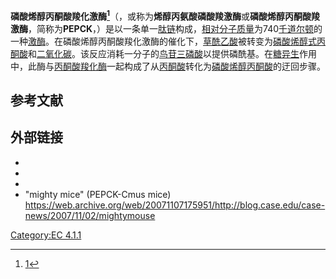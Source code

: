 {{Expand |time=2011-09-16T05:31:24+00:00 }}
{{Distinguish|磷酸烯醇丙酮酸羧化酶}}
{{Pfam_box
| Symbol = PEPCK
| Name = 磷酸烯醇丙酮酸羧化激酶
| image = PBB_Protein_PCK1_image.jpg
| width =
| caption = [[蛋白質資料庫|PDB]]对1khb的渲染
| Pfam = PF00821
| InterPro = IPR008209
| SMART=
| PROSITE= PDOC00421
| SCOP = 1khf
| TCDB =
| OPM family =
| OPM protein =
| PDB = {{PDB2|1khb}}, {{PDB2|1khe}}, {{PDB2|1khf}}, {{PDB2|1khg}}, {{PDB2|1m51}}, {{PDB2|1nhx}}, {{PDB2|2gmv}}
}}
{{protein
| Name = [[PCK1|磷酸烯醇丙酮酸羧化激酶1（可溶性）]]
| caption =
| image =
| width =
| HGNCid = 8724
| Symbol = [[PCK1|PCK1]]
| AltSymbols = PEPCK-C
| EntrezGene = 5105
| OMIM = 261680
| RefSeq = NM_002591
| UniProt =
| PDB =
| ECnumber = 4.1.1.32
| Chromosome = 20
| Arm = q
| Band = 13.31
| LocusSupplementaryData =
}}
{{protein
| Name = 磷酸烯醇丙酮酸羧化激酶2（线粒体）
| caption =
| image =
| width =
| HGNCid = 8725
| Symbol = [[PCK2|PCK2]]
| AltSymbols = PEPCK, PEPCK2
| EntrezGene = 5106
| OMIM = 261650
| RefSeq = NM_001018073
| UniProt =
| PDB =
| ECnumber = 4.1.1.32
| Chromosome = 14
| Arm = q
| Band = 12
| LocusSupplementaryData =
}}
'''磷酸烯醇丙酮酸羧化激酶<ref>[http://www.term.gov.cn/pages/homepage/result2.jsp?id=332336&subid=10001798&subject=%E9%85%B6&subsys=%E7%94%9F%E7%89%A9%E5%8C%96%E5%AD%A6%E4%B8%8E%E5%88%86%E5%AD%90%E7%94%9F%E7%89%A9%E5%AD%A6]{{dead link|date=2018年4月 |bot=InternetArchiveBot |fix-attempted=yes }}</ref>'''（{{lang-en|Phosphoenolpyruvate carboxykinase}}，或称为'''烯醇丙氨酸磷酸羧激酶'''或'''磷酸烯醇丙酮酸羧激酶'''，简称为'''PEPCK'''，{{EC|4.1.1.32}}）是以一条单一[[肽链|肽链]]构成，[[相对分子质量|相对分子质量]]为740[[千道尔顿|千道尔顿]]的一种[[激酶|激酶]]。在磷酸烯醇丙酮酸羧化激酶的催化下，[[草酰乙酸|草酰乙酸]]被转变为[[磷酸烯醇式丙酮酸|磷酸烯醇式丙酮酸]]和[[二氧化碳|二氧化碳]]。该反应消耗一分子的[[鸟苷三磷酸|鸟苷三磷酸]]以提供磷酰基。在[[糖异生|糖异生]]作用中，此酶与[[丙酮酸羧化酶|丙酮酸羧化酶]]一起构成了从[[丙酮酸|丙酮酸]]转化为[[磷酸烯醇丙酮酸|磷酸烯醇丙酮酸]]的迂回步骤。
==参考文献==
{{reflist}}
==外部链接==
* {{MeshName|Phosphoenolpyruvate+Carboxykinase+(ATP)}}
* {{MeshName|Phosphoenolpyruvate+Carboxykinase+(GTP)}}
* {{GPnotebook|-872021957}}
* "mighty mice" (PEPCK-Cmus mice) https://web.archive.org/web/20071107175951/http://blog.case.edu/case-news/2007/11/02/mightymouse

{{Carbon-carbon lyases}}
{{Glycolysis enzymes}}

[[Category:EC_4.1.1|Category:EC 4.1.1]]